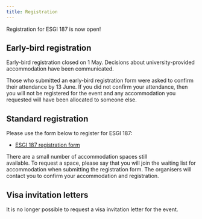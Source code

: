 ```yaml
---
title: Registration
---
```


Registration for ESGI 187 is now open!  

## Early-bird registration

Early-bird registration closed on 1 May.  Decisions about university-provided accommodation have been communicated.

Those who submitted an early-bird registration form were
asked to confirm their attendance by 13 June.  If you 
did not confirm your attendance, then you will not be
registered for the event and any accommodation you requested
will have been allocated to someone else.

## Standard registration

Please use the form below to register for ESGI 187:

* [ESGI 187 registration form](https://forms.office.com/e/zVerNw68zq)

There are a small number of accommodation spaces still  
available.  To request a space, please say that you will join the
waiting list for accommodation when submitting the registration form.
The organisers will contact you to confirm your accommodation and
registration.

## Visa invitation letters

It is no longer possible to request a visa invitation letter for
the event.